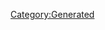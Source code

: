 {{Texts/Music
 |ID=27
 |MusicName=アイモ
 |OfficialName=アイモ
 |VocalName=ランカ・リー＝中島愛
 |VocalNameLF=ランカ・リー＝中島愛
 |Description=作品：マクロスF

歌手：ランカ・リー＝中島愛

作詞：Gabriela Robin
作曲：菅野よう子
 |BuyURL=https://recochoku.jp/song/S20154453/
 |StoryDesc=みんなに自分の歌を届けたいと語ったランカは、
遠まわしながらも励ましてくれたアルトに、
自分の歌を聴いてほしいと告げる。

不安の解けたランカの歌声は、穏やかな風と共に
アルトの心を包み込む。
 |StoryTitle=「私、みんなに伝えたいの！」
 |BannerId=3
 |AnmStoreURL=https://anime.dmkt-sp.jp/animestore/ci_pc?workId=20494
}}
[[Category:Generated]]
